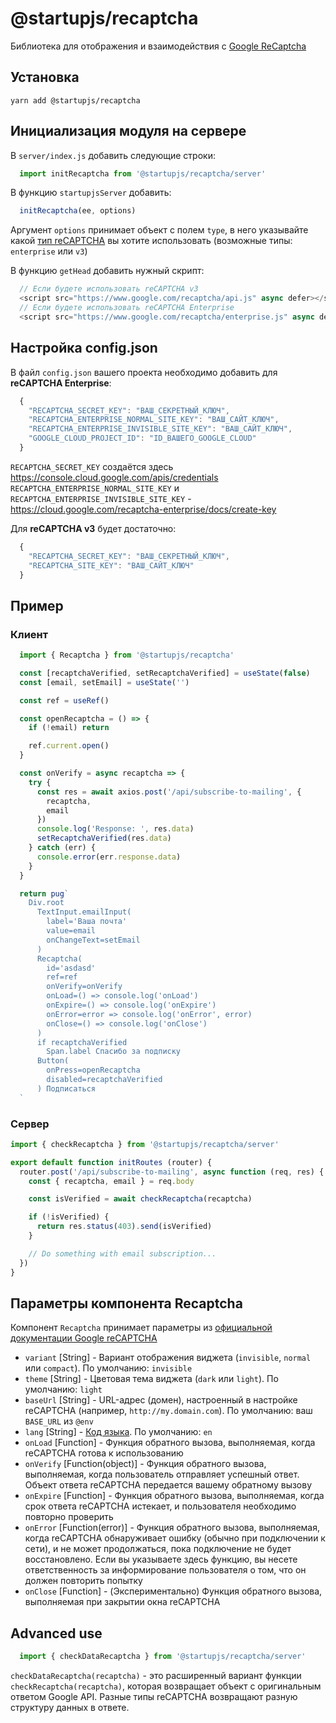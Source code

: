 
# @startupjs/recaptcha

Библиотека для отображения и взаимодействия с [Google ReCaptcha](https://www.google.com/recaptcha/about/)

## Установка

`yarn add @startupjs/recaptcha`

## Инициализация модуля на сервере

В `server/index.js` добавить следующие строки:
```js
  import initRecaptcha from '@startupjs/recaptcha/server'
```
В функцию `startupjsServer` добавить:
```js
  initRecaptcha(ee, options)
```
Аргумент `options` принимает объект с полем `type`, в него указывайте какой [тип reCAPTCHA](https://www.google.com/recaptcha/about) вы хотите использовать (возможные типы: `enterprise` или `v3`)

В функцию `getHead` добавить нужный скрипт:
```js
  // Если будете использовать reCAPTCHA v3
  <script src="https://www.google.com/recaptcha/api.js" async defer></script>
  // Если будете использовать reCAPTCHA Enterprise
  <script src="https://www.google.com/recaptcha/enterprise.js" async defer></script>
```

## Настройка config.json

В файл `config.json` вашего проекта необходимо добавить для **reCAPTCHA Enterprise**:

```js
  {
    "RECAPTCHA_SECRET_KEY": "ВАШ_СЕКРЕТНЫЙ_КЛЮЧ",
    "RECAPTCHA_ENTERPRISE_NORMAL_SITE_KEY": "ВАШ_САЙТ_КЛЮЧ",
    "RECAPTCHA_ENTERPRISE_INVISIBLE_SITE_KEY": "ВАШ_САЙТ_КЛЮЧ",
    "GOOGLE_CLOUD_PROJECT_ID": "ID_ВАШЕГО_GOOGLE_CLOUD"
  }
```
`RECAPTCHA_SECRET_KEY` создаётся здесь https://console.cloud.google.com/apis/credentials
`RECAPTCHA_ENTERPRISE_NORMAL_SITE_KEY` и `RECAPTCHA_ENTERPRISE_INVISIBLE_SITE_KEY` - https://cloud.google.com/recaptcha-enterprise/docs/create-key

Для **reCAPTCHA v3** будет достаточно:
```js
  {
    "RECAPTCHA_SECRET_KEY": "ВАШ_СЕКРЕТНЫЙ_КЛЮЧ",
    "RECAPTCHA_SITE_KEY": "ВАШ_САЙТ_КЛЮЧ"
  }
```

## Пример

### Клиент

```jsx
  import { Recaptcha } from '@startupjs/recaptcha'
```

```jsx example
  const [recaptchaVerified, setRecaptchaVerified] = useState(false)
  const [email, setEmail] = useState('')

  const ref = useRef()

  const openRecaptcha = () => {
    if (!email) return

    ref.current.open()
  }

  const onVerify = async recaptcha => {
    try {
      const res = await axios.post('/api/subscribe-to-mailing', {
        recaptcha,
        email
      })
      console.log('Response: ', res.data)
      setRecaptchaVerified(res.data)
    } catch (err) {
      console.error(err.response.data)
    }
  }

  return pug`
    Div.root
      TextInput.emailInput(
        label='Ваша почта'
        value=email
        onChangeText=setEmail
      )
      Recaptcha(
        id='asdasd'
        ref=ref
        onVerify=onVerify
        onLoad=() => console.log('onLoad')
        onExpire=() => console.log('onExpire')
        onError=error => console.log('onError', error)
        onClose=() => console.log('onClose')
      )
      if recaptchaVerified
        Span.label Спасибо за подписку
      Button(
        onPress=openRecaptcha
        disabled=recaptchaVerified
      ) Подписаться
  `
```

### Сервер
```js
import { checkRecaptcha } from '@startupjs/recaptcha/server'

export default function initRoutes (router) {
  router.post('/api/subscribe-to-mailing', async function (req, res) {
    const { recaptcha, email } = req.body

    const isVerified = await checkRecaptcha(recaptcha)

    if (!isVerified) {
      return res.status(403).send(isVerified)
    }

    // Do something with email subscription...
  })
}
```

## Параметры компонента Recaptcha

Компонент `Recaptcha` принимает параметры из [официальной документации Google reCAPTCHA](https://developers.google.com/recaptcha/docs/invisible#config)

 - `variant` [String] - Вариант отображения виджета (`invisible`, `normal` или `compact`). По умолчанию: `invisible`
 - `theme` [String] - Цветовая тема виджета (`dark` или `light`). По умолчанию: `light`
 - `baseUrl` [String] - URL-адрес (домен), настроенный в настройке reCAPTCHA (например, `http://my.domain.com`). По умолчанию: ваш `BASE_URL` из `@env`
 - `lang` [String] - [Код языка](https://developers.google.com/recaptcha/docs/language). По умолчанию: `en`
 - `onLoad` [Function] - Функция обратного вызова, выполняемая, когда reCAPTCHA готова к использованию
 - `onVerify` [Function(object)] - Функция обратного вызова, выполняемая, когда пользователь отправляет успешный ответ. Объект ответа reCAPTCHA передается вашему обратному вызову
 - `onExpire` [Function] - Функция обратного вызова, выполняемая, когда срок ответа reCAPTCHA истекает, и пользователя необходимо повторно проверить
 - `onError` [Function(error)] - Функция обратного вызова, выполняемая, когда reCAPTCHA обнаруживает ошибку (обычно при подключении к сети), и не может продолжаться, пока подключение не будет восстановлено. Если вы указываете здесь функцию, вы несете ответственность за информирование пользователя о том, что он должен повторить попытку
 - `onClose` [Function] - (Экспериментально) Функция обратного вызова, выполняемая при закрытии окна reCAPTCHA

## Advanced use

```js
  import { checkDataRecaptcha } from '@startupjs/recaptcha/server'
```

`checkDataRecaptcha(recaptcha)` - это расширенный вариант функции `checkRecaptcha(recaptcha)`, которая возвращает объект с оригинальным ответом Google API. Разные типы reCAPTCHA возвращают разную структуру данных в ответе.
